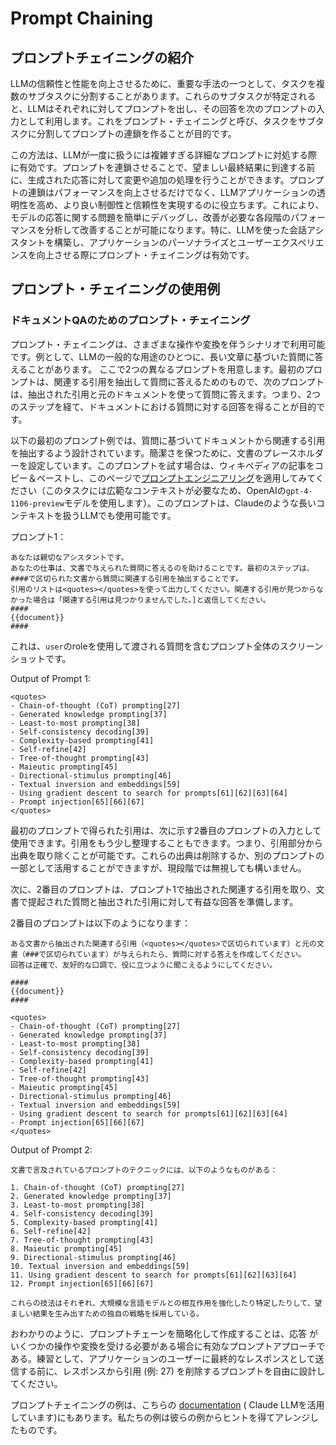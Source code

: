 # Prompt Chaining


## プロンプトチェイニングの紹介

LLMの信頼性と性能を向上させるために、重要な手法の一つとして、タスクを複数のサブタスクに分割することがあります。これらのサブタスクが特定されると、LLMはそれぞれに対してプロンプトを出し、その回答を次のプロンプトの入力として利用します。これをプロンプト・チェイニングと呼び、タスクをサブタスクに分割してプロンプトの連鎖を作ることが目的です。

この方法は、LLMが一度に扱うには複雑すぎる詳細なプロンプトに対処する際に有効です。プロンプトを連鎖させることで、望ましい最終結果に到達する前に、生成された応答に対して変更や追加の処理を行うことができます。プロンプトの連鎖はパフォーマンスを向上させるだけでなく、LLMアプリケーションの透明性を高め、より良い制御性と信頼性を実現するのに役立ちます。これにより、モデルの応答に関する問題を簡単にデバッグし、改善が必要な各段階のパフォーマンスを分析して改善することが可能になります。特に、LLMを使った会話アシスタントを構築し、アプリケーションのパーソナライズとユーザーエクスペリエンスを向上させる際にプロンプト・チェイニングは有効です。

## プロンプト・チェイニングの使用例

### ドキュメントQAのためのプロンプト・チェイニング

プロンプト・チェイニングは、さまざまな操作や変換を伴うシナリオで利用可能です。例として、LLMの一般的な用途のひとつに、長い文章に基づいた質問に答えることがあります。
ここで2つの異なるプロンプトを用意します。最初のプロンプトは、関連する引用を抽出して質問に答えるためのもので、次のプロンプトは、抽出された引用と元のドキュメントを使って質問に答えます。つまり、2つのステップを経て、ドキュメントにおける質問に対する回答を得ることが目的です。

以下の最初のプロンプト例では、質問に基づいてドキュメントから関連する引用を抽出するよう設計されています。簡潔さを保つために、文書のプレースホルダーを設定しています。このプロンプトを試す場合は、ウィキペディアの記事をコピー＆ペーストし、このページで[プロンプトエンジニアリング](https://en.wikipedia.org/wiki/Prompt_engineering)を適用してみてください（このタスクには広範なコンテキストが必要なため、OpenAIの`gpt-4-1106-preview`モデルを使用します）。このプロンプトは、Claudeのような長いコンテキストを扱うLLMでも使用可能です。

プロンプト1：
```
あなたは親切なアシスタントです。
あなたの仕事は、文書で与えられた質問に答えるのを助けることです。最初のステップは、####で区切られた文書から質問に関連する引用を抽出することです。
引用のリストは<quotes></quotes>を使って出力してください。関連する引用が見つからなかった場合は「関連する引用は見つかりませんでした。]と返信してください。
####
{{document}}
####
```

これは、`user`のroleを使用して渡される質問を含むプロンプト全体のスクリーンショットです。

<Screenshot src={PC1} alt="Prompt Chaining Part 1" />

Output of Prompt 1:
```
<quotes>
- Chain-of-thought (CoT) prompting[27]
- Generated knowledge prompting[37]
- Least-to-most prompting[38]
- Self-consistency decoding[39]
- Complexity-based prompting[41]
- Self-refine[42]
- Tree-of-thought prompting[43]
- Maieutic prompting[45]
- Directional-stimulus prompting[46]
- Textual inversion and embeddings[59]
- Using gradient descent to search for prompts[61][62][63][64]
- Prompt injection[65][66][67]
</quotes>
```

最初のプロンプトで得られた引用は、次に示す2番目のプロンプトの入力として使用できます。引用をもう少し整理することもできます。つまり、引用部分から出典を取り除くことが可能です。これらの出典は削除するか、別のプロンプトの一部として活用することができますが、現段階では無視しても構いません。

次に、2番目のプロンプトは、プロンプト1で抽出された関連する引用を取り、文書で提起された質問と抽出された引用に対して有益な回答を準備します。

2番目のプロンプトは以下のようになります：
```
ある文書から抽出された関連する引用（<quotes></quotes>で区切られています）と元の文書（###で区切られています）が与えられたら、質問に対する答えを作成してください。
回答は正確で、友好的な口調で、役に立つように聞こえるようにしてください。

####
{{document}}
####

<quotes>
- Chain-of-thought (CoT) prompting[27]
- Generated knowledge prompting[37]
- Least-to-most prompting[38]
- Self-consistency decoding[39]
- Complexity-based prompting[41]
- Self-refine[42]
- Tree-of-thought prompting[43]
- Maieutic prompting[45]
- Directional-stimulus prompting[46]
- Textual inversion and embeddings[59]
- Using gradient descent to search for prompts[61][62][63][64]
- Prompt injection[65][66][67]
</quotes>
```

Output of Prompt 2:

```
文書で言及されているプロンプトのテクニックには、以下のようなものがある：

1. Chain-of-thought (CoT) prompting[27]
2. Generated knowledge prompting[37]
3. Least-to-most prompting[38]
4. Self-consistency decoding[39]
5. Complexity-based prompting[41]
6. Self-refine[42]
7. Tree-of-thought prompting[43]
8. Maieutic prompting[45]
9. Directional-stimulus prompting[46]
10. Textual inversion and embeddings[59]
11. Using gradient descent to search for prompts[61][62][63][64]
12. Prompt injection[65][66][67]

これらの技法はそれぞれ、大規模な言語モデルとの相互作用を強化したり特定したりして、望ましい結果を生み出すための独自の戦略を採用している。
```

おわかりのように、プロンプトチェーンを簡略化して作成することは、応答 がいくつかの操作や変換を受ける必要がある場合に有効なプロンプトアプローチである。練習として、アプリケーションのユーザーに最終的なレスポンスとして送信する前に、レスポンスから引用 (例: 27) を削除するプロンプトを自由に設計してください。

プロンプトチェイニングの例は、こちらの [documentation](https://docs.anthropic.com/claude/docs/prompt-chaining) ( Claude LLMを活用しています)にもあります。私たちの例は彼らの例からヒントを得てアレンジしたものです。
